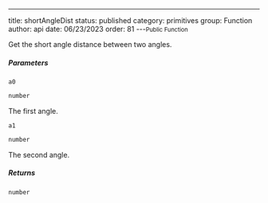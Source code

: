 ---
title: shortAngleDist
status: published
category: primitives
group: Function
author: api
date: 06/23/2023
order: 81
---<Small>Public Function</Small>

Get the short angle distance between two angles.


##### Parameters


<ParametersTable>

<ParametersTableRow>
<ParametersTableName>

`a0`

</ParametersTableName>
<ParametersTableDescription>

```ts
number
```

The first angle.




</ParametersTableDescription>
</ParametersTableRow>
<ParametersTableRow>
<ParametersTableName>

`a1`

</ParametersTableName>
<ParametersTableDescription>

```ts
number
```

The second angle.




</ParametersTableDescription>
</ParametersTableRow>
</ParametersTable>

##### Returns


```ts
number
```

